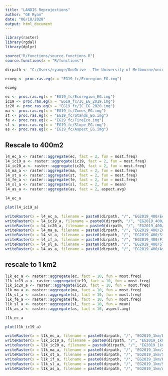 ```yaml
---
title: "LANDIS Reprojections"
author: "GE Ryan"
date: "06/10/2020"
output: html_document
---
```


```r
library(raster)
library(rgdal)
library(dplyr)
```

```r
source("R/functions/source.functions.R")
source.functions(x = "R/functions")
```


```r
dirpath <- "C:/Users/ryange/OneDrive - The University of Melbourne/unimelb_work/RFA_STEPS"
```


```r
ecoeg <- proc.ras.eg(x = "EG19_fc/Ecoregion_EG.img") 

ecoeg
```

```r
ec <- proc.ras.eg(x = "EG19_fc/Ecoregion_EG.img")
ic19 <- proc.ras.eg(x = "EG19_fc/IC_EG_2019.img")
ic20 <- proc.ras.eg(x = "EG19_fc/IC_EG_2020.img")
ma <- proc.ras.eg(x = "EG19_fc/Zones_EG.img")
st <- proc.ras.eg(x = "EG19_fc/Stands_EG.img")
fe <- proc.ras.eg(x = "EG19_fc/FireEco.img")
sl <- proc.ras.eg(x = "EG19_fc/Slope_EG.img")
as <- proc.ras.eg(x = "EG19_fc/Aspect_EG.img")
```


## Rescale to 400m2
```r
l4_ec_a <- raster::aggregate(ec, fact = 2, fun = most.freq)
l4_ic19_a <- raster::aggregate(ic19, fact = 2, fun = most.freq)
l4_ic20_a <- raster::aggregate(ic20, fact = 2, fun = most.freq)
l4_ma_a <- raster::aggregate(ma, fact = 2, fun = most.freq)
l4_st_a <- raster::aggregate(st, fact = 2, fun = most.freq)
l4_fe_a <- raster::aggregate(fe, fact = 2, fun = most.freq)
l4_sl_a <- raster::aggregate(sl, fact = 2, fun = mean)
l4_as_a <- raster::aggregate(as, fact = 2, aspect.avg)
```

```r
l4_ec_a
```

```r
plot(l4_ic19_a)
```


```r
writeRaster(x = l4_ec_a, filename = paste0(dirpath, "/", "EG2019_400/Ecoregion_EG.img"), overwrite = TRUE)
writeRaster(x = l4_ic19_a, filename = paste0(dirpath, "/", "EG2019_400/IC_EG_2019.img"), overwrite = TRUE)
writeRaster(x = l4_ic20_a, filename = paste0(dirpath, "/", "EG2019_400/IC_EG_2020.img"), overwrite = TRUE)
writeRaster(x = l4_ma_a, filename = paste0(dirpath, "/", "EG2019_400/Zones_EG.img"), overwrite = TRUE)
writeRaster(x = l4_st_a, filename = paste0(dirpath, "/", "EG2019_400/Stands_EG.img"), overwrite = TRUE)
writeRaster(x = l4_if_a, filename = paste0(dirpath, "/", "EG2019_400/FireEco.img"), overwrite = TRUE)
writeRaster(x = l4_sl_a, filename = paste0(dirpath, "/", "EG2019_400/Slope_EG.img"), overwrite = TRUE)
writeRaster(x = l4_as_a, filename = paste0(dirpath, "/", "EG2019_400/Aspect_EG.img"), overwrite = TRUE)
```


## rescale to 1 km2 
```r
l1k_ec_a <- raster::aggregate(ec, fact = 10, fun = most.freq)
l1k_ic19_a <- raster::aggregate(ic19, fact = 10, fun = most.freq)
l1k_ic20_a <- raster::aggregate(ic20, fact = 10, fun = most.freq)
l1k_ma_a <- raster::aggregate(ma, fact = 10, fun = most.freq)
l1k_st_a <- raster::aggregate(st, fact = 10, fun = most.freq)
l1k_fe_a <- raster::aggregate(fe, fact = 10, fun = most.freq)
l1k_sl_a <- raster::aggregate(sl, fact = 10, fun = mean)
l1k_as_a <- raster::aggregate(as, fact = 10, aspect.avg)
```

```r
l1k_ec_a
```

```r
plot(l1k_ic19_a)
```


```r
writeRaster(x = l1k_ec_a, filename = paste0(dirpath, "/", "EG2019_1km/Ecoregion_EG.img"), overwrite = TRUE)
writeRaster(x = l1k_ic19_a, filename = paste0(dirpath, "/", "EG2019_1km/IC_EG_2019.img"), overwrite = TRUE)
writeRaster(x = l1k_ic20_a, filename = paste0(dirpath, "/", "EG2019_1km/IC_EG_2020.img"), overwrite = TRUE)
writeRaster(x = l1k_ma_a, filename = paste0(dirpath, "/", "EG2019_1km/Zones_EG.img"), overwrite = TRUE)
writeRaster(x = l1k_st_a, filename = paste0(dirpath, "/", "EG2019_1km/Stands_EG.img"), overwrite = TRUE)
writeRaster(x = l1k_if_a, filename = paste0(dirpath, "/", "EG2019_1km/FireEco.img"), overwrite = TRUE)
writeRaster(x = l1k_sl_a, filename = paste0(dirpath, "/", "EG2019_1km/Slope_EG.img"), overwrite = TRUE)
writeRaster(x = l1k_as_a, filename = paste0(dirpath, "/", "EG2019_1km/Aspect_EG.img"), overwrite = TRUE)
```

